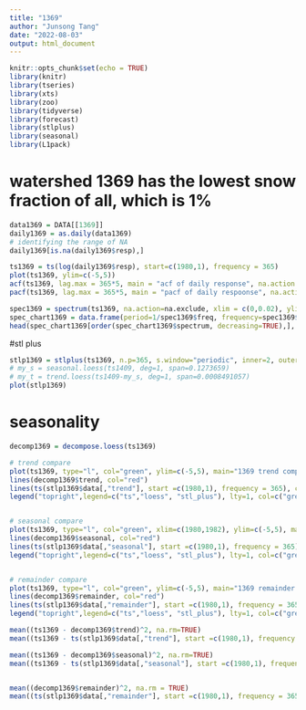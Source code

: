 ```yaml
---
title: "1369"
author: "Junsong Tang"
date: "2022-08-03"
output: html_document
---
```


```r
knitr::opts_chunk$set(echo = TRUE)
library(knitr)
library(tseries)
library(xts)
library(zoo)
library(tidyverse)
library(forecast)
library(stlplus)
library(seasonal)
library(L1pack)


```



# watershed 1369 has the lowest snow fraction of all, which is 1%

```r
data1369 = DATA[[1369]]
daily1369 = as.daily(data1369)
# identifying the range of NA
daily1369[is.na(daily1369$resp),]

ts1369 = ts(log(daily1369$resp), start=c(1980,1), frequency = 365)
plot(ts1369, ylim=c(-5,5))
acf(ts1369, lag.max = 365*5, main = "acf of daily response", na.action = na.pass)
pacf(ts1369, lag.max = 365*5, main = "pacf of daily respoonse", na.action = na.pass)
```

```r
spec1369 = spectrum(ts1369, na.action=na.exclude, xlim = c(0,0.02), ylim=c(10, 10000), type = "h")
spec_chart1369 = data.frame(period=1/spec1369$freq, frequency=spec1369$freq, spectrum=spec1369$spec)
head(spec_chart1369[order(spec_chart1369$spectrum, decreasing=TRUE),], 10)

```



#stl plus
```r
stlp1369 = stlplus(ts1369, n.p=365, s.window="periodic", inner=2, outer=10)
# my_s = seasonal.loess(ts1409, deg=1, span=0.1273659)
# my_t = trend.loess(ts1409-my_s, deg=1, span=0.0008491057)
plot(stlp1369)

```



# seasonality
```r
decomp1369 = decompose.loess(ts1369)
```



```r
# trend compare
plot(ts1369, type="l", col="green", ylim=c(-5,5), main="1369 trend compare")
lines(decomp1369$trend, col="red")
lines(ts(stlp1369$data[,"trend"], start =c(1980,1), frequency = 365), col="blue")
legend("topright",legend=c("ts","loess", "stl_plus"), lty=1, col=c("green","red", "blue"))


# seasonal compare
plot(ts1369, type="l", col="green", xlim=c(1980,1982), ylim=c(-5,5), main="1369 seasonal compare")
lines(decomp1369$seasonal, col="red")
lines(ts(stlp1369$data[,"seasonal"], start =c(1980,1), frequency = 365), col="blue")
legend("topright",legend=c("ts","loess", "stl_plus"), lty=1, col=c("green","red", "blue"))


# remainder compare
plot(ts1369, type="l", col="green", ylim=c(-5,5), main="1369 remainder compare")
lines(decomp1369$remainder, col="red")
lines(ts(stlp1369$data[,"remainder"], start =c(1980,1), frequency = 365), col="blue")
legend("topright",legend=c("ts","loess", "stl_plus"), lty=1, col=c("green","red", "blue"))

```




```r
mean((ts1369 - decomp1369$trend)^2, na.rm=TRUE)
mean((ts1369 - ts(stlp1369$data[,"trend"], start =c(1980,1), frequency = 365))^2, na.rm=TRUE)

mean((ts1369 - decomp1369$seasonal)^2, na.rm=TRUE)
mean((ts1369 - ts(stlp1369$data[,"seasonal"], start =c(1980,1), frequency = 365))^2, na.rm=TRUE)


mean((decomp1369$remainder)^2, na.rm = TRUE)
mean((ts(stlp1369$data[,"remainder"], start =c(1980,1), frequency = 365))^2, na.rm=TRUE)

```